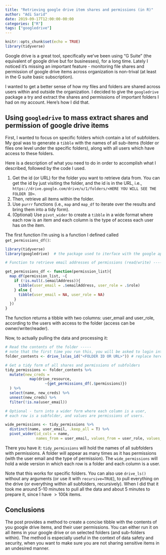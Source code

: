 ```yaml
---
title: "Retrieving google drive item shares and permissions (in R)"
author: "Adi Sarid"
date: 2019-09-17T12:00:00-00:00
categories: ["R"]
tags: ["googledrive"]
---
```


```r
knitr::opts_chunk$set(echo = TRUE)
library(tidyverse)
```

Google drive is a great tool, specifically we've been using "G Suite" (the equivalent of google drive but for businesses), for a long time. Lately I noticed it's missing an important feature - monitoring file shares and permission of google drive items across organization is non-trival (at least in the G suite basic subscription). 

I wanted to get a better sense of how my files and folders are shared across users within and outside the organization. I decided to give the `googledrive` package a try and extract the shares and permissions of important folders I had on my account. Here's how I did that.

## Using `googledrive` to mass extract shares and permission of google drive items

First, I wanted to focus on specific folders which contain a lot of subfolders. My goal was to generate a `tibble` with the names of all sub-items (folder or files one level under the specific folders), along with all users which have access to these folders.

Here is a description of what you need to do in order to accomplish what I described, followed by the code I used.

   1. Get the id (or URL) for the folder you want to retrieve data from. You can get the id by just visiting the folder, and the id is in the URL, i.e., `https://drive.google.com/drive/u/1/folders/<HERE YOU WILL SEE THE FOLDER ID>`.
   2. Then, retrieve all items within the folder.
   3. Use `purrr` functions (i.e., `map` and `map_df` to iterate over the results and bring them into a tidy form).
   4. (Optional) Use `pivot_wider` to create a `tibble` in a wide format where each row is an item and each column is the type of access each user has on the item.

The first function I'm using is a function I defined called `get_permissions_df()`:

```r

library(tidyverse)
library(googledrive)  # the package used to iterface with the google api

# Function to retrieve email addresses of permissions (read/write) --------

get_permissions_df <- function(permission_list){
  map_df(permission_list, ~{
    if (!is.null(.$emailAddress)){
      tibble(user_email = .$emailAddress, user_role = .$role)
    } else {
      tibble(user_email = NA, user_role = NA)
    }
  })
}

```

The function returns a tibble with two columns: user_email and user_role, according to the users with access to the folder (access can be owner/writer/reader).

Now, to actually pulling the data and processing it:

```r

# Read the contents of the folder -----
# note that the first time you run this, you will be asked to login into your gmail using a web browser.
folder_contents <- drive_ls(as_id("<FOLDER ID OR URL>")) # replace here with the URL or ID of the folder.

# Get a tidy form of all shares and permissions of subfolders
tidy_permissions <- folder_contents %>% 
  mutate(new_creds = 
           map(drive_resource, 
                  ~{get_permissions_df(.$permissions)})
  ) %>% 
  select(name, new_creds) %>% 
  unnest(new_creds) %>% 
  filter(!is.na(user_email))

# Optional - turn into a wider form where each column is a user,
# each row is a subfolder, and values are permissions of users.

wide_permissions <- tidy_permissions %>% 
  distinct(name, user_email, .keep_all = T) %>% 
  pivot_wider(id_cols = name, 
              names_from = user_email, values_from = user_role, values_fill = list(user_role = "none"))

```

There you have it: `tidy_permissions` will hold the names of all subfolders with permissions. A folder will appear as many times as it has permissions (with the user email and the type of permission). The `wide_permissions` will hold a wide version in which each row is a folder and each column is a user.

Note that this works for specific folders. You can also use `drive_ls()` without any arguments (or use it with `recursive=TRUE`), to pull everything on the drive (or everything within all subfolders, recursively). When I did that it took me around 5-10 minutes to pull all the data and about 5 minutes to prepare it, since I have $>100k$ items.

## Conclusions

The post provides a method to create a concise tibble with the contents of you google drive items, and their user permissions. 
You can either run it on all items in your google drive or on selected folders (and sub-folders within). The method is especially useful in the context of data safety and security, when you want to make sure you are not sharing sensitive items in an undesired manner.